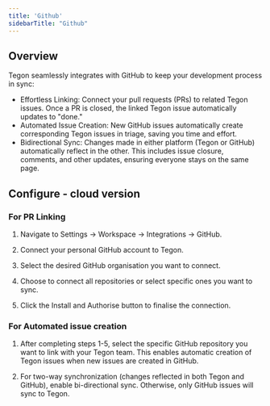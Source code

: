 ```yaml
---
title: 'Github'
sidebarTitle: "Github"
---
```


## Overview

Tegon seamlessly integrates with GitHub to keep your development process in sync:

- Effortless Linking: Connect your pull requests (PRs) to related Tegon issues. Once a PR is closed, the linked Tegon issue automatically updates to "done."
- Automated Issue Creation: New GitHub issues automatically create corresponding Tegon issues in triage, saving you time and effort.
- Bidirectional Sync: Changes made in either platform (Tegon or GitHub) automatically reflect in the other. This includes issue closure, comments, and other updates, ensuring everyone stays on the same page.


## Configure - cloud version

### For PR Linking

1. Navigate to Settings -> Workspace -> Integrations -> GitHub.

2. Connect your personal GitHub account to Tegon.

3. Select the desired GitHub organisation you want to connect.

4. Choose to connect all repositories or select specific ones you want to sync.

5. Click the Install and Authorise button to finalise the connection. 

### For Automated issue creation

1. After completing steps 1-5, select the specific GitHub repository you want to link with your Tegon team. This enables automatic creation of Tegon issues when new issues are created in GitHub.

2. For two-way synchronization (changes reflected in both Tegon and GitHub), enable bi-directional sync. Otherwise, only GitHub issues will sync to Tegon. 

